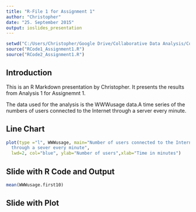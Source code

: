 ```yaml
---
title: "R-File 1 for Assignment 1"
author: "Christopher"
date: "25. September 2015"
output: ioslides_presentation
---
```


```r
setwd("C:/Users/Christopher/Google Drive/Collaborative Data Analysis/CollaborativeDataAnalysisChristopherAndLisa/Assignment_1/")
source("RCode1_Assignment1.R")
source("RCode2_Assignment1.R")
```

## Introduction

This is an R Markdown presentation by Christopher. It presents the results from Analysis 1 for Assignemnt 1.

The data used for the analysis is the WWWusage data.A time series of the numbers of users connected to the Internet through a server every minute.

## Line Chart

```r
plot(type ="l", WWWusage, main="Number of users connected to the Internet 
  through a sever every minute", 
  lwd=2, col="blue", ylab="Number of users",xlab="Time in minutes")
```

## Slide with R Code and Output

```r
mean(WWWusage.first10)
```

## Slide with Plot
